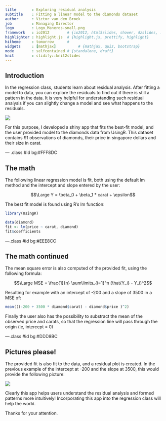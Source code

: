 ```yaml
---
title       : Exploring residual analysis
subtitle    : Fitting a linear model to the diamonds dataset
author      : Victor van den Broek
job         : Managing Director
logo        : Logo_Maneros-small.png        
framework   : io2012        # {io2012, html5slides, shower, dzslides, ...}
highlighter : highlight.js  # {highlight.js, prettify, highlight}
hitheme     : tomorrow      # 
widgets     : [mathjax]          # {mathjax, quiz, bootstrap}
mode        : selfcontained # {standalone, draft}
knit        : slidify::knit2slides
--- 
```


## Introduction

In the regression class, students learn about residual analysis. After fitting a model to data, you can explore the residuals to find out if there is still a pattern in the data. It is very helpful for understanding such residual analysis if you can slightly change a model and see what happens to the residuals.

<img src="./assets/img/screenshot.png">

For this purpose, I developed a shiny app that fits the best-fit model, and the user provided model to the diamonds data from UsingR. This dataset contains 91 observations of diamonds, their price in singapore dollars and their size in carat.


--- .class #id bg:#FFF8DC

## The math

The following linear regression model is fit, both using the default lm method and the intercept and slope entered by the user:

$$\Large Y = \beta_0 + \beta_1 * carat + \epsilon$$

The best fit model is found using R's lm function:

```r
library(UsingR)
```

```r
data(diamond)
fit <- lm(price ~ carat, diamond)
fit$coefficients
```

---.class #id bg:#EEE8CC

## The math continued

The mean square error is also computed of the provided fit, using the following formula:

$$\Large MSE = \frac{1}{n} \sum\limits_{i=1}^n (\hat{Y_i} - Y_i)^2$$

Resulting for example with an intercept of -200 and a slope of 3500 in a MSE of:

```r
mean(((-200 + 3500 * diamond$carat) - diamond$price )^2)
```

Finally the user also has the possibility to substract the mean of the observed price and carats, so that the regression line will pass through the origin (ie, intercept = 0)

---.class #id bg:#DDD8BC

## Pictures please!

The provided fit is also fit to the data, and a residual plot is created. In the previous example of the intercept at -200 and the slope at 3500, this would provide the following picture:

<img src="./assets/img/screenshot2.png">

Clearly this app helps users understand the residual analysis and formed patterns more intuitively! Incorporating this app into the regression class will help the world.

Thanks for your attention.



